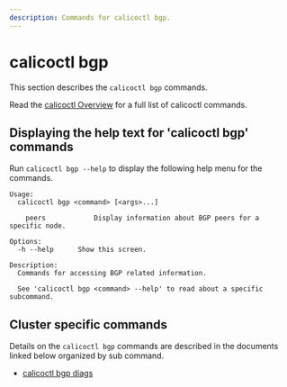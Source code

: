```yaml
---
description: Commands for calicoctl bgp.
---
```



# calicoctl bgp

This section describes the `calicoctl bgp` commands.

Read the [calicoctl Overview](../overview.mdx)
for a full list of calicoctl commands.

## Displaying the help text for 'calicoctl bgp' commands

Run `calicoctl bgp --help` to display the following help menu for the
commands.

```
Usage:
  calicoctl bgp <command> [<args>...]

    peers            Display information about BGP peers for a specific node.

Options:
  -h --help      Show this screen.

Description:
  Commands for accessing BGP related information.

  See 'calicoctl bgp <command> --help' to read about a specific subcommand.
```

## Cluster specific commands

Details on the `calicoctl bgp` commands are described in the documents linked below
organized by sub command.

- [calicoctl bgp diags](../cluster/diags.mdx)
